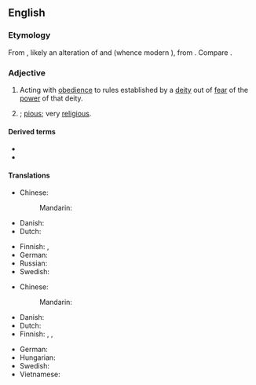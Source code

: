 {{also|god-fearing|God-fearing}}
==English==

===Etymology===
From {{com|en|god|fearing}}, likely an alteration of {{der|en|enm|goddfrihti|t=god-fearing|lit=god-frighty}} and {{m|enm|god-friht|t=god-fearing}} (whence modern {{cog|en|god-fright}}), from {{der|en|ang|godfyrht|t=god-fearing}}. Compare {{noncog|goh|gotforht|t=god-fearing}}.

===Adjective===
{{en-adj}}

# Acting with [[obedience]] to rules established by a [[deity]] out of [[fear]] of the [[power]] of that deity.
# {{1|devout}}; [[pious]]; very [[religious]].

====Derived terms====
* {{l|en|godfearingly}}
* {{l|en|godfearingness}}

====Translations====
{{trans-top|obedient to a deity}}
* Chinese:
*: Mandarin: {{t-needed|cmn}}
* Danish: {{t|da|gudfrygtig}}
* Dutch: {{t+|nl|godvrezende}}
{{trans-mid}}
* Finnish: {{t+|fi|[[Jumala]]a [[pelkäävä]]}}, {{t+|fi|[[jumala]]a [[pelkäävä]]}}
* German: {{t+|de|gottesfürchtig}}
* Russian: {{t+|ru|богобоязненный}}
* Swedish: {{t+|sv|gudfruktig}}
{{trans-bottom}}

{{trans-top|religiously devout}}
* Chinese:
*: Mandarin: {{t-needed|cmn}}
* Danish: {{t|da|gudfrygtig}}
* Dutch: {{t+|nl|godvrezende}}
* Finnish: {{t+|fi|harras}}, {{t+|fi|hurskas}}, {{t+|fi|uskonnollinen}}
{{trans-mid}}
* German: {{t+|de|gottesfürchtig}}
* Hungarian: {{t+|hu|istenfélő}}
* Swedish: {{t+|sv|gudfruktig}}
* Vietnamese: {{t+|vi|ngoan đạo}}
{{trans-bottom}}